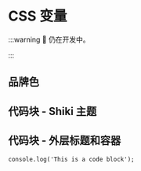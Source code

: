 # CSS 变量

:::warning 🚧 仍在开发中。

:::

## 品牌色


<CssPickerEditor />

## 代码块 - Shiki 主题


<ShikiThemeSwitcher />

## 代码块 - 外层标题和容器



<CssLiveCodeEditorWithDefault defaultValue={rawCodeScss} />

```tsx title="foo.ts"
console.log('This is a code block');
```
